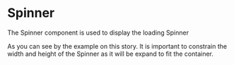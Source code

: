 
<Meta
  title="Atom/Spinner"
  component={Spinner}
/>

# Spinner

The Spinner component is used to display the loading Spinner

<Tip type="warning">
  As you can see by the example on this story. It is important to constrain the width and height of the Spinner as it will be expand to fit the container.
</Tip>

<Canvas withSource="open">
  <Story name="Default">
    <Spinner />
  </Story>
</Canvas>

<Canvas withSource="open">
  <Story name="constrained to a reasonable size">
    <Spinner width='100px'/>
  </Story>
</Canvas>

<Canvas withSource="open">
  <Story name="constrained With custom fill colour">
    <Spinner width='100px' fill="rebeccapurple"/>
  </Story>
</Canvas>
